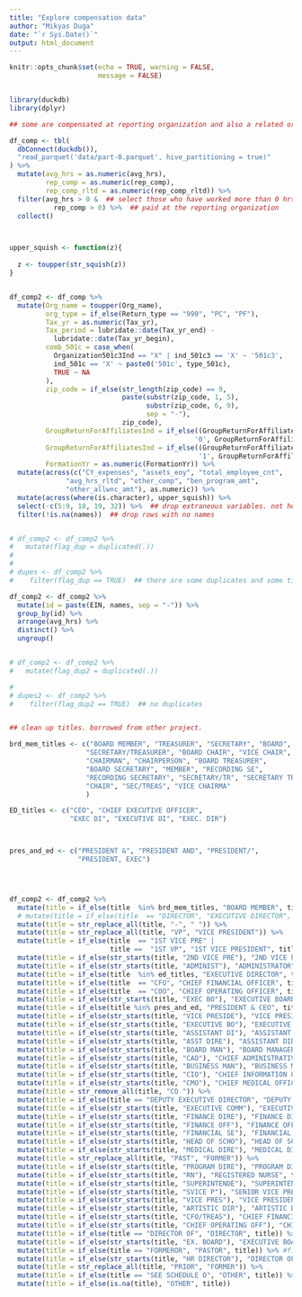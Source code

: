 ```yaml
---
title: "Explore compensation data"
author: "Mikyas Duga"
date: "`r Sys.Date()`"
output: html_document
---
```


```r
knitr::opts_chunk$set(echo = TRUE, warning = FALSE, 
                      message = FALSE)


library(duckdb)
library(dplyr)

```


```r
## some are compensated at reporting organization and also a related organization(s). 

df_comp <- tbl(
  dbConnect(duckdb()), 
  "read_parquet('data/part-0.parquet', hive_partitioning = true)"
) %>% 
  mutate(avg_hrs = as.numeric(avg_hrs), 
         rep_comp = as.numeric(rep_comp), 
         rep_comp_rltd = as.numeric(rep_comp_rltd)) %>% 
  filter(avg_hrs > 0 &  ## select those who have worked more than 0 hrs
           rep_comp > 0) %>%  ## paid at the reporting organization  
  collect()



upper_squish <- function(z){
  
  z <- toupper(str_squish(z))
}


df_comp2 <- df_comp %>% 
  mutate(Org_name = toupper(Org_name),
         org_type = if_else(Return_type == "990", "PC", "PF"),
         Tax_yr = as.numeric(Tax_yr), 
         Tax_period = lubridate::date(Tax_yr_end) - 
           lubridate::date(Tax_yr_begin), 
         comb_501c = case_when(
           Organization501c3Ind == "X" | ind_501c3 == 'X' ~ '501c3', 
           ind_501c == 'X' ~ paste0('501c', type_501c), 
           TRUE ~ NA 
         ), 
         zip_code = if_else(str_length(zip_code) == 9, 
                            paste(substr(zip_code, 1, 5),
                                  substr(zip_code, 6, 9),
                                  sep = "-"), 
                            zip_code), 
         GroupReturnForAffiliatesInd = if_else((GroupReturnForAffiliatesInd == 'false'), 
                                              '0', GroupReturnForAffiliatesInd), 
         GroupReturnForAffiliatesInd = if_else((GroupReturnForAffiliatesInd == 'true'), 
                                               '1', GroupReturnForAffiliatesInd),
         FormationYr = as.numeric(FormationYr)) %>% 
  mutate(across(c("CY_expenses", "assets_eoy", "total_employee_cnt", 
              "avg_hrs_rltd", "other_comp", "ben_program_amt", 
              "other_allwnc_amt"), as.numeric)) %>% 
  mutate(across(where(is.character), upper_squish)) %>% 
  select(-c(5:9, 18, 19, 32)) %>%  ## drop extraneous variables. not helpful for analysis. 
  filter(!is.na(names))  ## drop rows with no names


# df_comp2 <- df_comp2 %>% 
#   mutate(flag_dup = duplicated(.))
# 
# 
# dupes <- df_comp2 %>% 
#    filter(flag_dup == TRUE)  ## there are some duplicates and some times errors. 

df_comp2 <- df_comp2 %>%
  mutate(id = paste(EIN, names, sep = "-")) %>% 
  group_by(id) %>% 
  arrange(avg_hrs) %>% 
  distinct() %>% 
  ungroup()


# df_comp2 <- df_comp2 %>% 
#   mutate(flag_dup2 = duplicated(.))

# 
# dupes2 <- df_comp2 %>%
#    filter(flag_dup2 == TRUE)  ## no duplicates



```


```r

## clean up titles. borrowed from other project. 

brd_mem_titles <- c("BOARD MEMBER", "TREASURER", "SECRETARY", "BOARD",
                   "SECRETARY/TREASURER", "BOARD CHAIR", "VICE CHAIR",
                   "CHAIRMAN", "CHAIRPERSON", "BOARD TREASURER",
                   "BOARD SECRETARY", "MEMBER", "RECORDING SE", 
                   "RECORDING SECRETARY", "SECRETARY/TR", "SECRETARY TREASURER", 
                   "CHAIR", "SEC/TREAS", "VICE CHAIRMA"
                   )

ED_titles <- c("CEO", "CHIEF EXECUTIVE OFFICER", 
               "EXEC DI", "EXECUTIVE DI", "EXEC. DIR")



pres_and_ed <- c("PRESIDENT &", "PRESIDENT AND", "PRESIDENT/", 
                 "PRESIDENT, EXEC")




df_comp2 <- df_comp2 %>%
  mutate(title = if_else(title  %in% brd_mem_titles, "BOARD MEMBER", title)) %>%
  # mutate(title = if_else(title  == "DIRECTOR", "EXECUTIVE DIRECTOR", title)) %>%
  mutate(title = str_replace_all(title, "-", " ")) %>%
  mutate(title = str_replace_all(title, "VP", "VICE PRESIDENT")) %>%
  mutate(title = if_else(title  == "1ST VICE PRE" |
                         title ==  "1ST VP", "1ST VICE PRESIDENT", title)) %>%
  mutate(title = if_else(str_starts(title, "2ND VICE PRE"), "2ND VICE PRESIDENT", title)) %>%
  mutate(title = if_else(str_starts(title, "ADMINIST"), "ADMINISTRATOR", title)) %>%
  mutate(title = if_else(title  %in% ed_titles, "EXECUTIVE DIRECTOR", title)) %>%
  mutate(title = if_else(title  == "CFO", "CHIEF FINANCIAL OFFICER", title)) %>%
  mutate(title = if_else(title  == "COO", "CHIEF OPERATING OFFICER", title)) %>%
  mutate(title = if_else(str_starts(title, "EXEC BO"), "EXECUTIVE BOARD MEMBER", title)) %>%
  mutate(title = if_else(title %in% pres_and_ed, "PRESIDENT & CEO", title)) %>%
  mutate(title = if_else(str_starts(title, "VICE PRESIDE"), "VICE PRESIDENT", title)) %>%
  mutate(title = if_else(str_starts(title, "EXECUTIVE BO"), "EXECUTIVE BOARD MEMBER", title)) %>%
  mutate(title = if_else(str_starts(title, "ASSISTANT DI"), "ASSISTANT DIRECTOR", title)) %>%
  mutate(title = if_else(str_starts(title, "ASST DIRE"), "ASSISTANT DIRECTOR", title)) %>%
  mutate(title = if_else(str_starts(title, "BOARD MAN"), "BOARD MANAGER", title)) %>%
  mutate(title = if_else(str_starts(title, "CAO"), "CHIEF ADMINISTRATIVE OFFICER", title)) %>%
  mutate(title = if_else(str_starts(title, "BUSINESS MAN"), "BUSINESS MANAGER", title)) %>%
  mutate(title = if_else(str_starts(title, "CIO"), "CHIEF INFORMATION OFFICER", title)) %>%
  mutate(title = if_else(str_starts(title, "CMO"), "CHIEF MEDICAL OFFICER", title)) %>%
  mutate(title = str_remove_all(title, "CO ")) %>%
  mutate(title = if_else(title == "DEPUTY EXECUTIVE DIRECTOR", "DEPUTY DIRECTOR", title)) %>%
  mutate(title = if_else(str_starts(title, "EXECUTIVE COMM"), "EXECUTIVE COMMITTEE MEMBER", title)) %>%
  mutate(title = if_else(str_starts(title, "FINANCE DIRE"), "FINANCE DIRECTOR", title)) %>%
  mutate(title = if_else(str_starts(title, "FINANCE OFF"), "FINANCE OFFICER", title)) %>%
  mutate(title = if_else(str_starts(title, "FINANCIAL SE"), "FINANCIAL SECRETARY", title)) %>%
  mutate(title = if_else(str_starts(title, "HEAD OF SCHO"), "HEAD OF SCHOOL", title)) %>%
  mutate(title = if_else(str_starts(title, "MEDICAL DIRE"), "MEDICAL DIRECTOR", title)) %>%
  mutate(title = str_replace_all(title, "PAST", "FORMER")) %>%
  mutate(title = if_else(str_starts(title, "PROGRAM DIRE"), "PROGRAM DIRECTOR", title)) %>%
  mutate(title = if_else(str_starts(title, "RN"), "REGISTERED NURSE", title)) %>%
  mutate(title = if_else(str_starts(title, "SUPERINTENDE"), "SUPERINTENDENT", title)) %>%
  mutate(title = if_else(str_starts(title, "SVICE P"), "SENIOR VICE PRESIDENT", title)) %>%
  mutate(title = if_else(str_starts(title, "VICE PRES"), "VICE PRESIDENT", title)) %>%
  mutate(title = if_else(str_starts(title, "ARTISTIC DIR"), "ARTISTIC DIRECTOR", title)) %>%
  mutate(title = if_else(str_starts(title, "CFO/TREAS"), "CHIEF FINANCIAL OFFICER", title)) %>%
  mutate(title = if_else(str_starts(title, "CHIEF OPERATING OFF"), "CHIEF OPERATIONS OFFICER", title)) %>%
  mutate(title = if_else(title == "DIRECTOR OF", "DIRECTOR", title)) %>%
  mutate(title = if_else(str_starts(title, "EX. BOARD"), "EXECUTIVE BOARD MEMBER", title)) %>%
  mutate(title = if_else(title == "FORMEROR", "PASTOR", title)) %>% #fix error from earlier step
  mutate(title = if_else(str_starts(title, "HR DIRECTOR"), "DIRECTOR OF HUMAN RESOURCES", title)) %>%
  mutate(title = str_replace_all(title, "PRIOR", "FORMER")) %>%
  mutate(title = if_else(title == "SEE SCHEDULE O", "OTHER", title)) %>%
  mutate(title = if_else(is.na(title), "OTHER", title))























```

